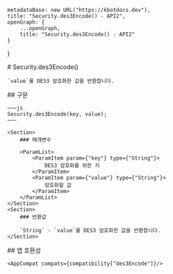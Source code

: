 
    metadataBase: new URL("https://kbotdocs.dev"),
    title: "Security.des3Encode() - API2",
    openGraph: {
        ...openGraph,
        title: "Security.des3Encode() - API2"
    }
}

<Section>
    # Security.des3Encode()

    `value`를 DES3 암호화한 값을 반환합니다.
</Section>
<Section>
    ## 구문

    ~~~js
    Security.des3Encode(key, value);
    ~~~

    <Section>
        ### 매개변수

        <ParamList>
            <ParamItem param={"key"} type={"String"}>
                DES3 암호화를 위한 키
            </ParamItem>
            <ParamItem param={"value"} type={"String"}>
                암호화할 값
            </ParamItem>
        </ParamList>
    </Section>
    <Section>
        ### 반환값

        `String` - `value`를 DES3 암호화한 값을 반환합니다.
    </Section>
</Section>
<Section>
    ## 앱 호환성

    <AppCompat compats={compatibility["des3Encode"]}/>
</Section>